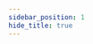 ```yaml
---
sidebar_position: 1
hide_title: true
---
```



<div className="container">
  <div className="row">
    <Title size={128}/>
  </div>
</div>

**Vloxy Engine** focuses on performant mesh generation from voxel data. In one sentance, you provide the data the engine gives of meshes.

## Current Goals
| Description                     | Done |
|---------------------------------|------|
| Jobs & Burst                    | ✔    |
| Extensible Api                  | ✔    |
| Serialization                   |      |
| Streaming & Infinite generation | ✔    |
| Noise Generation System         |      |
| Physics & Fluids                |      |
| Networking                      |      |

The engine is extensible using 2 paradigms. OOP based overrieds are avaliable for high level functionality with full controls.
as well as restrictive, functional overrieds for performance intensive code.

## Getting Started

Get started by **cloning the [source code](https://github.com/BLaZeKiLL/VloxyEngine)**.

:::tip Installation Method

While support for UPM is planned it is still recommended to add vloxy engine directly too the project.
you could add it as a git submodule.

With source access you would get the maximum control

:::

For additional options and detailed setup check **[here](category/installation)**

### What you'll need

Currently Tested for Unity 2021.3 LTS and URP.

Dependencies :-
- [Unity Maths](https://docs.unity3d.com/Packages/com.unity.mathematics@1.2/manual/index.html)
- [Unity Burst](https://docs.unity3d.com/Packages/com.unity.burst@1.7/manual/index.html)
- [Unity Collections](https://docs.unity3d.com/Packages/com.unity.collections@1.2/manual/index.html)

## Configuring

Ideally you would be extending the **VloxyWorld** class but to get up and running you can drag
any of the example world to the scene